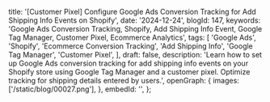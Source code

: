   title:
    '[Customer Pixel] Configure Google Ads Conversion Tracking for Add Shipping Info Events on Shopify',
  date: '2024-12-24',
  blogId: 147,
  keywords:
    'Google Ads Conversion Tracking, Shopify, Add Shipping Info Event, Google Tag Manager, Customer Pixel, Ecommerce Analytics',
  tags: [
    'Google Ads',
    'Shopify',
    'Ecommerce Conversion Tracking',
    'Add Shipping Info',
    'Google Tag Manager',
    'Customer Pixel',
  ],
  draft: false,
  description:
    'Learn how to set up Google Ads conversion tracking for add shipping info events on your Shopify store using Google Tag Manager and a customer pixel. Optimize tracking for shipping details entered by users.',
  openGraph: {
    images: ['/static/blog/00027.png'],
  },
  embedId: '',
};

<BlogHeader metadata={metadata} />

<DataLayerCodeBlock fileName="add_shipping_info.js" />
